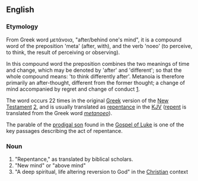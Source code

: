 ==English==

===Etymology===
From Greek word μετάνοια, "after/behind  one's mind", it is a compound word of the preposition 'meta' (after, with), and the verb 'noeo' (to perceive, to think, the result of perceiving or observing). 

In this compound word the preposition combines the two meanings of time and change, which may be denoted by 'after' and 'different'; so that the whole compound means: 'to think differently after'. Metanoia is therefore primarily an after-thought, different from the former thought; a change of mind accompanied by regret and change of conduct [http://www.preceptaustin.org/2_peter_39-10.htm].

The word occurs 22 times in the original [[Greek]] version of the [[New Testament]] [http://www.preceptaustin.org/2_peter_39-10.htm], and is usually translated as [[repentance]] in the [[KJV]] ([[repent]] is translated from the Greek word ''[[metanoeo]]'').

The parable of the [[prodigal son]] found in the [[Gospel of Luke]] is one of the key passages describing the act of repentance.

===Noun===
#"Repentance," as translated by biblical scholars.
#"New mind" or "above mind"
#"A deep spiritual, life altering reversion to God" in the [[Christian]] context